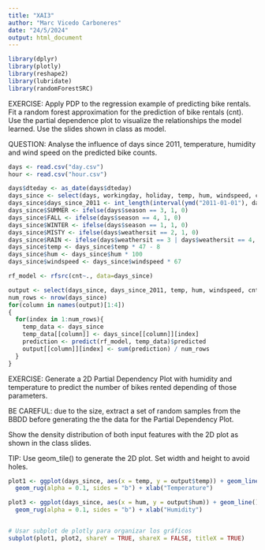 ---
title: "XAI3"
author: "Marc Vicedo Carboneres"
date: "24/5/2024"
output: html_document
---

```{r carga librerias necesarias}

library(dplyr)
library(plotly)
library(reshape2)
library(lubridate)
library(randomForestSRC)

```

EXERCISE:
Apply PDP to the regression example of predicting bike rentals. Fit a random 
forest approximation for the prediction of bike rentals (cnt). Use the partial 
dependence plot to visualize the relationships the model learned. Use the slides 
shown in class as model.

QUESTION:
Analyse the influence of days since 2011, temperature, humidity and wind 
speed on the predicted bike counts.

```{r carga y transformación de datos para aplicar el modelo de random forest}

days <- read.csv("day.csv")
hour <- read.csv("hour.csv")

days$dteday <- as_date(days$dteday)
days_since <- select(days, workingday, holiday, temp, hum, windspeed, cnt)
days_since$days_since_2011 <- int_length(interval(ymd("2011-01-01"), days$dteday)) / (3600*24)
days_since$SUMMER <- ifelse(days$season == 3, 1, 0)
days_since$FALL <- ifelse(days$season == 4, 1, 0)
days_since$WINTER <- ifelse(days$season == 1, 1, 0)
days_since$MISTY <- ifelse(days$weathersit == 2, 1, 0)
days_since$RAIN <- ifelse(days$weathersit == 3 | days$weathersit == 4, 1, 0)
days_since$temp <- days_since$temp * 47 - 8
days_since$hum <- days_since$hum * 100
days_since$windspeed <- days_since$windspeed * 67

```


```{r we create the rf model and analyse the influence of days since 2011, temperature, humidity and wind speed on the predicted bike counts.}
rf_model <- rfsrc(cnt~., data=days_since)

output <- select(days_since, days_since_2011, temp, hum, windspeed, cnt)
num_rows <- nrow(days_since)
for(column in names(output)[1:4])
{
  for(index in 1:num_rows){
    temp_data <- days_since
    temp_data[[column]] <- days_since[[column]][index]
    prediction <- predict(rf_model, temp_data)$predicted
    output[[column]][index] <- sum(prediction) / num_rows
  }
}

```

EXERCISE:
Generate a 2D Partial Dependency Plot with humidity and temperature to 
predict the number of bikes rented depending of those parameters.

BE CAREFUL: due to the size, extract a set of random samples from the BBDD 
before generating the the data for the Partial Dependency Plot.

Show the density distribution of both input features with the 2D plot as 
shown in the class slides.

TIP: Use geom_tile() to generate the 2D plot. Set width and height to 
avoid holes.

```{r generate graphs}

plot1 <- ggplot(days_since, aes(x = temp, y = output$temp)) + geom_line() + ylim(c(0,6000)) +
  geom_rug(alpha = 0.1, sides = "b") + xlab("Temperature")

plot3 <- ggplot(days_since, aes(x = hum, y = output$hum)) + geom_line() + ylim(c(0,6000)) +
  geom_rug(alpha = 0.1, sides = "b") + xlab("Humidity")


# Usar subplot de plotly para organizar los gráficos
subplot(plot1, plot2, shareY = TRUE, shareX = FALSE, titleX = TRUE)

```